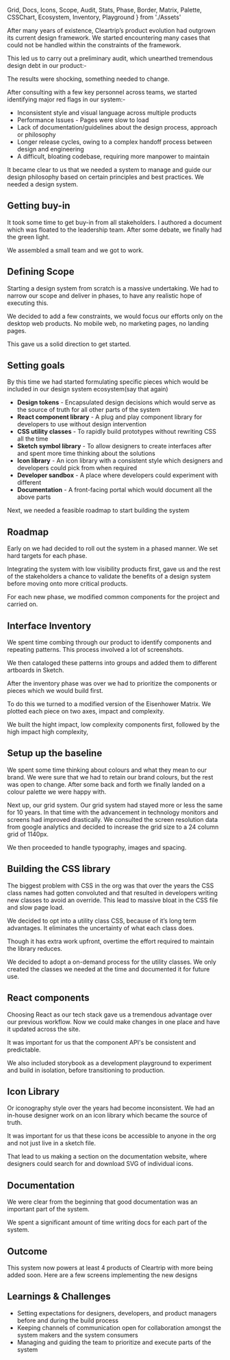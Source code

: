   Grid,
  Docs,
  Icons,
  Scope,
  Audit,
  Stats,
  Phase,
  Border,
  Matrix,
  Palette,
  CSSChart,
  Ecosystem,
  Inventory,
  Playground
} from './Assets'

After many years of existence, Cleartrip’s product evolution had outgrown its current design framework. We started encountering many cases that could not be handled within the constraints of the framework.

This led us to carry out a preliminary audit, which unearthed tremendous design debt in our product:-

<Stats />

The results were shocking, something needed to change.

<Audit />

After consulting with a few key personnel across teams, we started identifying major red flags in our system:-

- Inconsistent style and visual language across multiple products
- Performance Issues - Pages were slow to load
- Lack of documentation/guidelines about the design process, approach or philosophy
- Longer release cycles, owing to a complex handoff process between design and engineering
- A difficult, bloating codebase, requiring more manpower to maintain

It became clear to us that we needed a system to manage and guide our design philosophy based on certain principles and best practices. We needed a design system.

## Getting buy-in

It took some time to get buy-in from all stakeholders. I authored a document which was floated to the leadership team.
After some debate, we finally had the green light.

We assembled a small team and we got to work.

## Defining Scope

Starting a design system from scratch is a massive undertaking. We had to narrow our scope and deliver in phases, to have any realistic hope of executing this.

<Scope />

We decided to add a few constraints, we would focus our efforts only on the desktop web products. No mobile web, no marketing pages, no landing pages.

This gave us a solid direction to get started.

## Setting goals

By this time we had started formulating specific pieces which would be included in our design system ecosystem(say that again)

- **Design tokens** - Encapsulated design decisions which would serve as the source of truth for all other parts of the system
- **React component library** - A plug and play component library for developers to use without design intervention
- **CSS utility classes** - To rapidly build prototypes without rewriting CSS all the time
- **Sketch symbol library** - To allow designers to create interfaces after and spent more time thinking about the solutions
- **Icon library** - An icon library with a consistent style which designers and developers could pick from when required
- **Developer sandbox** - A place where developers could experiment with different
- **Documentation** - A front-facing portal which would document all the above parts

<Ecosystem />

Next, we needed a feasible roadmap to start building the system

## Roadmap

Early on we had decided to roll out the system in a phased manner. We set hard targets for each phase.

<Phase />

Integrating the system with low visibility products first, gave us and the rest of the stakeholders a chance to validate the benefits of a design system before moving onto more critical products.

For each new phase, we modified common components for the project and carried on.

## Interface Inventory

We spent time combing through our product to identify components and repeating patterns. This process involved a lot of screenshots.

We then cataloged these patterns into groups and added them to different artboards in Sketch.

<Inventory />

After the inventory phase was over we had to prioritize the components or pieces which we would build first.

To do this we turned to a modified version of the Eisenhower Matrix. We plotted each piece on two axes, impact and complexity.

<Matrix />

We built the hight impact, low complexity components first, followed by the high impact high complexity,

## Setup up the baseline

We spent some time thinking about colours and what they mean to our brand. We were sure that we had to retain our brand colours, but the rest was open to change. After some back and forth we finally landed on a colour palette we were happy with.

<Palette />

Next up, our grid system. Our grid system had stayed more or less the same for 10 years. In that time with the advancement in technology monitors and screens had improved drastically. We consulted the screen resolution data from google analytics and decided to increase the grid size to a 24 column grid of 1140px.

<Grid />

We then proceeded to handle typography, images and spacing.

## Building the CSS library

The biggest problem with CSS in the org was that over the years the CSS class names had gotten convoluted and that resulted in developers writing new classes to avoid an override. This lead to massive bloat in the CSS file and slow page load.

We decided to opt into a utility class CSS, because of it’s long term advantages. It eliminates the uncertainty of what each class does.

<CSSChart />

Though it has extra work upfront, overtime the effort required to maintain the library reduces.

<Border />

We decided to adopt a on-demand process for the utility classes. We only created the classes we needed at the time and documented it for future use.

## React components

Choosing React as our tech stack gave us a tremendous advantage over our previous workflow. Now we could make changes in one place and have it updated across the site.

It was important for us that the component API's be consistent and predictable.

<Playground />

We also included storybook as a development playground to experiment and build in isolation, before transitioning to production.

## Icon Library

Or iconography style over the years had become inconsistent. We had an in-house designer work on an icon library which became the source of truth.

It was important for us that these icons be accessible to anyone in the org and not just live in a sketch file.

<Icons />

That lead to us making a section on the documentation website, where designers could search for and download SVG of individual icons.

## Documentation

We were clear from the beginning that good documentation was an important part of the system.

<Docs />

We spent a significant amount of time writing docs for each part of the system.

## Outcome

This system now powers at least 4 products of Cleartrip with more being added soon. Here are a few screens implementing the new designs

## Learnings & Challenges

- Setting expectations for designers, developers, and product managers before and during the build process
- Keeping channels of communication open for collaboration amongst the system makers and the system consumers
- Managing and guiding the team to prioritize and execute parts of the system
